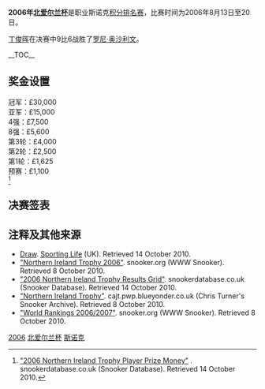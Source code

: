 {{noteTA
|G1=Snooker
}}
{{桌球大赛
|tournament_name=[[斯诺克北爱尔兰杯|北爱尔兰杯]]
|dates=2006年8月13日-20日
|venue=[[Waterfront_Hall|Waterfront Hall]]
|location=[[贝尔法斯特|贝尔法斯特]]
|country={{NIR}}
|organisation=[[世界台联|世界台联]]
|format=[[斯诺克世界排名|积分排名赛]]
|Total prize fund=
|winners_share=£30,000
|highest_break=140
|winner={{flagicon|CHN}}[[丁俊晖|丁俊晖]]
|runner_up={{flagicon|ENG}}[[罗尼·奥沙利文|罗尼·奥沙利文]]
|score=9–6
|previous=[[2005年北爱尔兰杯|2005]]
|next=[[2007年北爱尔兰杯|2007]]}}

'''2006年[[斯诺克北爱尔兰杯|北爱尔兰杯]]'''是职业斯诺克[[斯诺克世界排名|积分排名赛]]，比赛时间为2006年8月13日至20日。

[[丁俊晖|丁俊晖]]在决赛中9比6战胜了[[罗尼·奥沙利文|罗尼·奥沙利文]]。

__TOC__

== 奖金设置 ==
冠军：£30,000<br/>
亚军：£15,000<br/>
4强：£7,500<br/>
8强：£5,600<br/>
第3轮：£4,000<br/>
第2轮：£2,500<br/>
第1轮：£1,625<br/>
预赛：£1,100<br/><ref>[http://www.snookerdatabase.co.uk/EventResultsPrize.aspx?EventKey=167 "2006 Northern Ireland Trophy Player Prize Money"] {{Wayback|url=http://www.snookerdatabase.co.uk/EventResultsPrize.aspx?EventKey=167 |date=20111007102517 }}. snookerdatabase.co.uk (Snooker Database). Retrieved 14 October 2010.</ref>

== 决赛签表 ==
{{48TeamBracket
| RD1 = '''第1轮'''<br /> 9局5胜
| RD2 = '''第2轮'''<br /> 9局5胜
| RD3 = '''第3轮'''<br />9局5胜
| RD4 = '''四分之一决赛'''<br />9局5胜
| RD5 = '''半决赛'''<br />11局6胜
| RD6 = '''决赛'''<br />17局9胜
| group1=
| group2=
| group3=
| group4=
| group5=
| group6=
| team-width=
| RD1-seed01=22
| RD1-team01={{flagicon|ENG}}[[大卫·格雷|大卫·格雷]]
| RD1-score01=2
| RD1-seed02=
| RD1-team02={{flagicon|SCO}}'''[[杰米·伯内特|杰米·伯内特]]'''
| RD1-score02='''5'''
| RD1-seed03=27
| RD1-team03={{flagicon|ENG}}'''[[马克·塞尔比|马克·塞尔比]]'''
| RD1-score03='''5'''
| RD1-seed04=
| RD1-team04={{flagicon|MLT}}[[托尼·德拉科|托尼·德拉科]]
| RD1-score04=4
| RD1-seed05=29
| RD1-team05={{flagicon|NIR}}[[乔·斯维尔|乔·斯维尔]]
| RD1-score05=1
| RD1-seed06=
| RD1-team06={{flagicon|NIR}}'''[[杰拉德·格林|杰拉德·格林]]'''
| RD1-score06='''5'''
| RD1-seed07=21
| RD1-team07={{flagicon|HKG}}[[傅家俊|傅家俊]]
| RD1-score07=3
| RD1-seed08=
| RD1-team08={{flagicon|WAL}}'''[[多米尼克·戴尔|多米尼克·戴尔]]'''
| RD1-score08='''5'''
| RD1-seed09=18
| RD1-team09={{flagicon|ENG}}[[乔·佩里|乔·佩里]]
| RD1-score09=4
| RD1-seed10=
| RD1-team10={{flagicon|ENG}}'''[[安德鲁·诺曼|安德鲁·诺曼]]'''
| RD1-score10='''5'''
| RD1-seed11=17
| RD1-team11={{flagicon|WAL}}'''[[瑞恩·戴|瑞恩·戴]]'''
| RD1-score11='''5'''
| RD1-seed12=
| RD1-team12={{flagicon|NIR}}[[马克·艾伦|马克·艾伦]]
| RD1-score12=1
| RD1-seed13=28
| RD1-team13={{flagicon|ENG}}'''[[马克·金|马克·金]]'''
| RD1-score13='''5'''
| RD1-seed14=
| RD1-team14={{flagicon|ENG}}[[罗瑞·麦克罗德|罗瑞·麦克罗德]]
| RD1-score14=3
| RD1-seed15=19
| RD1-team15={{flagicon|SCO}}[[艾伦·麦克马努斯|艾伦·麦克马努斯]]
| RD1-score15=2
| RD1-seed16=
| RD1-team16={{nowrap|{{flagicon|ENG}}'''[[斯图尔特·佩特曼|斯图尔特·佩特曼]]'''}}
| RD1-score16='''5'''
| RD1-seed17=24
| RD1-team17={{flagicon|THA}}'''[[詹姆斯·瓦塔纳|詹姆斯·瓦塔纳]]'''
| RD1-score17='''5'''
| RD1-seed18=
| RD1-team18={{flagicon|ENG}}[[吉米·米奇|吉米·米奇]]
| RD1-score18=4
| RD1-seed19=20
| RD1-team19={{flagicon|ENG}}[[迈克尔·霍尔特|迈克尔·霍尔特]]
| RD1-score19=2
| RD1-seed20=
| RD1-team20={{flagicon|ENG}}'''[[麦克·邓恩|麦克·邓恩]]'''
| RD1-score20='''5'''
| RD1-seed21=26
| RD1-team21={{flagicon|CHN}}'''[[丁俊晖|丁俊晖]]'''
| RD1-score21='''5'''
| RD1-seed22=
| RD1-team22={{flagicon|WAL}}[[保罗·戴维斯|保罗·戴维斯]]
| RD1-score22=4
| RD1-seed23=32
| RD1-team23={{flagicon|ENG}}'''[[罗伯特·米尔金斯|罗伯特·米尔金斯]]'''
| RD1-score23='''5'''
| RD1-seed24=
| RD1-team24={{flagicon|ENG}}[[罗德·罗勒尔|罗德·罗勒尔]]
| RD1-score24=2
| RD1-seed25=30
| RD1-team25={{flagicon|ENG}}[[安迪·希克斯|安迪·希克斯]]
| RD1-score25=3
| RD1-seed26=
| RD1-team26={{flagicon|CHN}}'''[[田鹏飞|田鹏飞]]'''
| RD1-score26='''5'''
| RD1-seed27=31
| RD1-team27={{flagicon|ENG}}'''[[奈吉尔·邦德|奈吉尔·邦德]]'''
| RD1-score27='''5'''
| RD1-seed28=
| RD1-team28={{flagicon|IRE}}[[迈克尔·佳吉|迈克尔·佳吉]]
| RD1-score28=1
| RD1-seed29=23
| RD1-team29={{flagicon|ENG}}[[斯图尔特·宾汉姆|斯图尔特·宾汉姆]]
| RD1-score29=4
| RD1-seed30=
| RD1-team30={{flagicon|ENG}}'''[[大卫·罗|大卫·罗]]'''
| RD1-score30='''5'''
| RD1-seed31=25
| RD1-team31={{flagicon|ENG}}'''[[伊恩·麦克洛克|伊恩·麦克洛克]]'''
| RD1-score31='''5'''
| RD1-seed32=
| RD1-team32={{flagicon|ENG}}[[马修·考奇|马修·考奇]]
| RD1-score32=1
| RD2-seed01=1
| RD2-team01={{flagicon|SCO}}'''[[格雷姆·多特|格雷姆·多特]]'''
| RD2-score01='''5'''
| RD2-seed02=
| RD2-team02={{flagicon|SCO}}[[杰米·伯内特|杰米·伯内特]]
| RD2-score02=3
| RD2-seed03=27
| RD2-team03={{flagicon|ENG}}'''[[马克·塞尔比|马克·塞尔比]]'''
| RD2-score03='''5'''
| RD2-seed04=15
| RD2-team04={{flagicon|ENG}}[[阿利斯特·卡特|阿利斯特·卡特]]
| RD2-score04=4
| RD2-seed05=11
| RD2-team05={{flagicon|ENG}}[[史蒂夫·戴维斯|史蒂夫·戴维斯]]
| RD2-score05=2
| RD2-seed06=
| RD2-team06={{flagicon|NIR}}'''[[杰拉德·格林|杰拉德·格林]]'''
| RD2-score06='''5'''
| RD2-seed07=
| RD2-team07={{flagicon|WAL}}'''[[多米尼克·戴尔|多米尼克·戴尔]]'''
| RD2-score07='''5'''
| RD2-seed08=7
| RD2-team08={{flagicon|ENG}}[[彼得·艾伯顿|彼得·艾伯顿]]
| RD2-score08=3
| RD2-seed09=8
| RD2-team09={{flagicon|WAL}}'''[[马克·威廉姆斯|马克·威廉姆斯]]'''
| RD2-score09='''5'''
| RD2-seed10=
| RD2-team10={{flagicon|ENG}}[[安德鲁·诺曼|安德鲁·诺曼]]
| RD2-score10=1
| RD2-seed11=17
| RD2-team11={{flagicon|WAL}}'''[[瑞恩·戴|瑞恩·戴]]'''
| RD2-score11='''5'''
| RD2-seed12=12
| RD2-team12={{flagicon|ENG}}[[巴里·霍金斯|巴里·霍金斯]]
| RD2-score12=1
| RD2-seed13=14
| RD2-team13={{flagicon|WAL}}'''[[马修·史蒂文斯|马修·史蒂文斯]]
| RD2-score13='''5'''
| RD2-seed14=28
| RD2-team14={{flagicon|ENG}}[[马克·金|马克·金]]
| RD2-score14=0
| RD2-seed15=
| RD2-team15={{flagicon|ENG}}[[斯图尔特·佩特曼|斯图尔特·佩特曼]]
| RD2-score15=4
| RD2-seed16=4
| RD2-team16={{nowrap|{{flagicon|ENG}}'''[[罗尼·奥沙利文|罗尼·奥沙利文]]'''}}
| RD2-score16='''5'''
| RD2-seed17=3
| RD2-team17={{flagicon|IRE}}'''[[肯·达赫迪|肯·达赫迪]]'''
| RD2-score17='''5'''
| RD2-seed18=24
| RD2-team18={{flagicon|THA}}[[詹姆斯·瓦塔纳|詹姆斯·瓦塔纳]]
| RD2-score18=4
| RD2-seed19=
| RD2-team19={{flagicon|ENG}}[[麦克·邓恩|麦克·邓恩]]
| RD2-score19=2
| RD2-seed20=9
| RD2-team20={{flagicon|SCO}}'''[[史蒂芬·马奎尔|史蒂芬·马奎尔]]'''
| RD2-score20='''5'''
| RD2-seed21=16
| RD2-team21={{nowrap|{{flagicon|ENG}}[[安东尼·汉密尔顿|安东尼·汉密尔顿]]}}
| RD2-score21=3
| RD2-seed22=26
| RD2-team22={{flagicon|CHN}}'''[[丁俊晖|丁俊晖]]'''
| RD2-score22='''5'''
| RD2-seed23=32
| RD2-team23={{flagicon|ENG}}[[罗伯特·米尔金斯|罗伯特·米尔金斯]]
| RD2-score23=3
| RD2-seed24=4
| RD2-team24={{flagicon|SCO}}'''[[约翰·希金斯|约翰·希金斯]]'''
| RD2-score24=
| RD2-seed25=5
| RD2-team25={{flagicon|ENG}}'''[[肖恩·墨菲|肖恩·墨菲]]'''
| RD2-score25='''5'''
| RD2-seed26=
| RD2-team26={{flagicon|CHN}}[[田鹏飞|田鹏飞]]
| RD2-score26=4
| RD2-seed27=31
| RD2-team27={{flagicon|ENG}}[[奈吉尔·邦德|奈吉尔·邦德]]
| RD2-score27=3
| RD2-seed28=13
| RD2-team28={{flagicon|AUS}}'''[[尼尔·罗伯逊|尼尔·罗伯逊]]'''
| RD2-score28='''5'''
| RD2-seed29=10
| RD2-team29={{flagicon|ENG}}'''[[史蒂芬·李|史蒂芬·李]]'''
| RD2-score29='''5'''
| RD2-seed30=
| RD2-team30={{flagicon|ENG}}[[大卫·罗|大卫·罗]]
| RD2-score30=2
| RD2-seed31=25
| RD2-team31={{flagicon|ENG}}[[伊恩·麦克洛克|伊恩·麦克洛克]]
| RD2-score31=3
| RD2-seed32=2
| RD2-team32={{flagicon|SCO}}'''[[史蒂芬·亨德利|史蒂芬·亨德利]]'''
| RD2-score32='''5'''
| RD3-seed01=1
| RD3-team01={{flagicon|SCO}}'''[[格雷姆·多特|格雷姆·多特]]'''
| RD3-score01='''5'''
| RD3-seed02=27
| RD3-team02={{flagicon|ENG}}[[马克·塞尔比|马克·塞尔比]]
| RD3-score02=4
| RD3-seed03=
| RD3-team03={{flagicon|NIR}}[[杰拉德·格林|杰拉德·格林]]
| RD3-score03=4
| RD3-seed04=
| RD3-team04={{flagicon|WAL}}'''[[多米尼克·戴尔|多米尼克·戴尔]]'''
| RD3-score04='''5'''
| RD3-seed05=8
| RD3-team05={{flagicon|WAL}}[[马克·威廉姆斯|马克·威廉姆斯]]
| RD3-score05=2
| RD3-seed06=17
| RD3-team06={{flagicon|WAL}}'''[[瑞恩·戴|瑞恩·戴]]'''
| RD3-score06='''5'''
| RD3-seed07=14
| RD3-team07={{flagicon|WAL}}[[马修·史蒂文斯|马修·史蒂文斯]]
| RD3-score07=2
| RD3-seed08=4
| RD3-team08={{nowrap|{{flagicon|ENG}}'''[[罗尼·奥沙利文|罗尼·奥沙利文]]'''}}
| RD3-score08='''5'''
| RD3-seed09=2
| RD3-team09={{flagicon|IRE}}'''[[肯·达赫迪|肯·达赫迪]]'''
| RD3-score09='''5'''
| RD3-seed10=9
| RD3-team10={{flagicon|SCO}}[[史蒂芬·马奎尔|史蒂芬·马奎尔]]
| RD3-score10=4
| RD3-seed11=26
| RD3-team11={{flagicon|CHN}}'''[[丁俊晖|丁俊晖]]'''
| RD3-score11='''5'''
| RD3-seed12=4
| RD3-team12={{flagicon|SCO}}[[约翰·希金斯|约翰·希金斯]]
| RD3-score12=3
| RD3-seed13=5
| RD3-team13={{flagicon|ENG}}'''[[肖恩·墨菲|肖恩·墨菲]]
| RD3-score13='''5'''
| RD3-seed14=13
| RD3-team14={{flagicon|AUS}}[[尼尔·罗伯逊|尼尔·罗伯逊]]
| RD3-score14=4
| RD3-seed15=10
| RD3-team15={{flagicon|ENG}}'''[[史蒂芬·李|史蒂芬·李]]'''
| RD3-score15='''5'''
| RD3-seed16=2
| RD3-team16={{flagicon|SCO}}[[史蒂芬·亨德利|史蒂芬·亨德利]]
| RD3-score16=4
| RD4-seed01=1
| RD4-team01={{flagicon|SCO}}[[格雷姆·多特|格雷姆·多特]]
| RD4-score01=2
| RD4-seed02=
| RD4-team02={{flagicon|WAL}}'''[[多米尼克·戴尔|多米尼克·戴尔]]'''
| RD4-score02='''5'''
| RD4-seed03=17
| RD4-team03={{flagicon|WAL}}[[瑞恩·戴|瑞恩·戴]]
| RD4-score03=1
| RD4-seed04=4
| RD4-team04={{nowrap|{{flagicon|ENG}}'''[[罗尼·奥沙利文|罗尼·奥沙利文]]'''}}
| RD4-score04='''5'''
| RD4-seed05=2
| RD4-team05={{flagicon|IRE}}[[肯·达赫迪|肯·达赫迪]]
| RD4-score05=1
| RD4-seed06=26
| RD4-team06={{flagicon|CHN}}'''[[丁俊晖|丁俊晖]]'''
| RD4-score06='''5'''
| RD4-seed07=5
| RD4-team07={{flagicon|ENG}}[[肖恩·墨菲|肖恩·墨菲]]
| RD4-score07=4
| RD4-seed08=10
| RD4-team08={{flagicon|ENG}}'''[[史蒂芬·李|史蒂芬·李]]'''
| RD4-score08='''5'''
| RD5-seed01=
| RD5-team01={{flagicon|WAL}}[[多米尼克·戴尔|多米尼克·戴尔]]
| RD5-score01=0
| RD5-seed02=4
| RD5-team02={{nowrap|{{flagicon|ENG}}'''[[罗尼·奥沙利文|罗尼·奥沙利文]]'''}}
| RD5-score02='''6'''
| RD5-seed03=26
| RD5-team03={{flagicon|CHN}}'''[[丁俊晖|丁俊晖]]'''
| RD5-score03='''6'''
| RD5-seed04=10
| RD5-team04={{flagicon|ENG}}[[史蒂芬·李|史蒂芬·李]]
| RD5-score04=1
| RD6-seed01=4
| RD6-team01={{nowrap|{{flagicon|ENG}}[[罗尼·奥沙利文|罗尼·奥沙利文]]}}
| RD6-score01=6
| RD6-seed02=26
| RD6-team02={{flagicon|CHN}}'''[[丁俊晖|丁俊晖]]'''
| RD6-score02='''9'''
}}

== 注释及其他来源==
{{reflist}}
* [https://web.archive.org/web/20071201090807/http://www.sportinglife.com/snooker/results/06-07/northern_ireland_trophy.html Draw]. [[Sporting_Life_(newspaper)|Sporting Life]] (UK). Retrieved 14 October 2010.
* [http://www.snooker.org/trn/0607/nit2006_res.shtml "Northern Ireland Trophy 2006"]{{Wayback|url=http://www.snooker.org/trn/0607/nit2006_res.shtml |date=20120105043007 }}. snooker.org (WWW Snooker). Retrieved 8 October 2010.
* [http://www.snookerdatabase.co.uk/EventResultGrid.aspx?EventKey=167 "2006 Northern Ireland Trophy Results Grid"]{{Wayback|url=http://www.snookerdatabase.co.uk/EventResultGrid.aspx?EventKey=167 |date=20111007102537 }}. snookerdatabase.co.uk (Snooker Database). Retrieved 14 October 2010.
* [https://web.archive.org/web/20120216160048/http://www.cajt.pwp.blueyonder.co.uk/nit.html "Northern Ireland Trophy"]. cajt.pwp.blueyonder.co.uk (Chris Turner's Snooker Archive). Retrieved 8 October 2010.
* [http://www.snooker.org/Rnk/0607/ranking.asp "World Rankings 2006/2007"]{{Wayback|url=http://www.snooker.org/Rnk/0607/ranking.asp |date=20160404201329 }}. snooker.org (WWW Snooker). Retrieved 8 October 2010.

{{斯诺克赛季06-07}}
{{Northern Ireland Trophy}}

[[Category:斯诺克北爱尔兰杯|2006]]
[[Category:2006年斯诺克|北爱尔兰杯]]
[[Category:2006年北爱尔兰|斯诺克]]